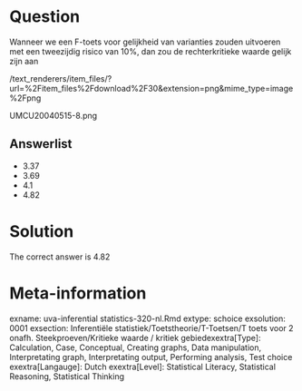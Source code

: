 Question
========

Wanneer we een F-toets voor gelijkheid van varianties zouden uitvoeren met een tweezijdig risico van 10%, dan zou de rechterkritieke waarde gelijk zijn aan 

 /text_renderers/item_files/?url=%2Fitem_files%2Fdownload%2F30&extension=png&mime_type=image%2Fpng 

 UMCU20040515-8.png 

Answerlist
----------
* 3.37
* 3.69
* 4.1
* 4.82

Solution
========

The correct answer is  4.82 

Meta-information
================
exname: uva-inferential statistics-320-nl.Rmd 
extype: schoice 
exsolution: 0001 
exsection: Inferentiële statistiek/Toetstheorie/T-Toetsen/T toets voor 2 onafh. Steekproeven/Kritieke waarde / kritiek gebiedexextra[Type]: Calculation, Case, Conceptual, Creating graphs, Data manipulation, Interpretating graph, Interpretating output, Performing analysis, Test choice 
exextra[Langauge]: Dutch 
exextra[Level]: Statistical Literacy, Statistical Reasoning, Statistical Thinking 

